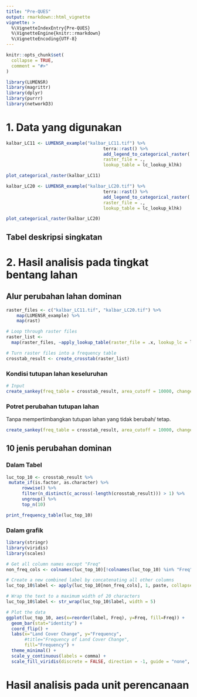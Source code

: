 ```yaml
---
title: "Pre-QUES"
output: rmarkdown::html_vignette
vignette: >
  %\VignetteIndexEntry{Pre-QUES}
  %\VignetteEngine{knitr::rmarkdown}
  %\VignetteEncoding{UTF-8}
---
```


```r
knitr::opts_chunk$set(
  collapse = TRUE,
  comment = "#>"
)
```

```r
library(LUMENSR)
library(magrittr)
library(dplyr)
library(purrr)
library(networkD3)
```

# 1. Data yang digunakan

```r

kalbar_LC11 <- LUMENSR_example("kalbar_LC11.tif") %>%
									 terra::rast() %>%
									 add_legend_to_categorical_raster(
									 raster_file = .,
									 lookup_table = lc_lookup_klhk)

plot_categorical_raster(kalbar_LC11)
```

```r

kalbar_LC20 <- LUMENSR_example("kalbar_LC20.tif") %>%
									 terra::rast() %>%
									 add_legend_to_categorical_raster(
									 raster_file = .,
									 lookup_table = lc_lookup_klhk)

plot_categorical_raster(kalbar_LC20)
```

## Tabel deskripsi singkatan

# 2. Hasil analisis pada tingkat bentang lahan

## Alur perubahan lahan dominan

```r
raster_files <- c("kalbar_LC11.tif", "kalbar_LC20.tif") %>%
    map(LUMENSR_example) %>%
    map(rast)

# Loop through raster files
raster_list <- 
  map(raster_files, ~apply_lookup_table(raster_file = .x, lookup_lc = lc_lookup_klhk))

# Turn raster files into a frequency table
crosstab_result <- create_crosstab(raster_list)
```

### Kondisi tutupan lahan keseluruhan
```r
# Input
create_sankey(freq_table = crosstab_result, area_cutoff = 10000, change_only = FALSE)
```

### Potret perubahan tutupan lahan
Tanpa mempertimbangkan tutupan lahan yang tidak berubah/ tetap.
```r
create_sankey(freq_table = crosstab_result, area_cutoff = 10000, change_only = TRUE)
```


## 10 jenis perubahan dominan

### Dalam Tabel
```r
luc_top_10 <- crosstab_result %>% 
 mutate_if(is.factor, as.character) %>%
      rowwise() %>%
      filter(n_distinct(c_across(-length(crosstab_result))) > 1) %>%
      ungroup() %>% 
      top_n(10)

print_frequency_table(luc_top_10)
```
### Dalam grafik

```r
library(stringr)
library(viridis)
library(scales)

# Get all column names except "Freq"
non_freq_cols <- colnames(luc_top_10)[!colnames(luc_top_10) %in% "Freq"]

# Create a new combined label by concatenating all other columns
luc_top_10$label <- apply(luc_top_10[non_freq_cols], 1, paste, collapse = " to ")

# Wrap the text to a maximum width of 20 characters
luc_top_10$label <- str_wrap(luc_top_10$label, width = 5)

# Plot the data
ggplot(luc_top_10, aes(x=reorder(label, Freq), y=Freq, fill=Freq)) +
  geom_bar(stat="identity") +
  coord_flip() +
  labs(x="Land Cover Change", y="Frequency", 
       #title="Frequency of Land Cover Change", 
       fill="Frequency") +
  theme_minimal() +
  scale_y_continuous(labels = comma) +
  scale_fill_viridis(discrete = FALSE, direction = -1, guide = "none", labels = comma)

```

# Hasil analisis pada unit perencanaan
